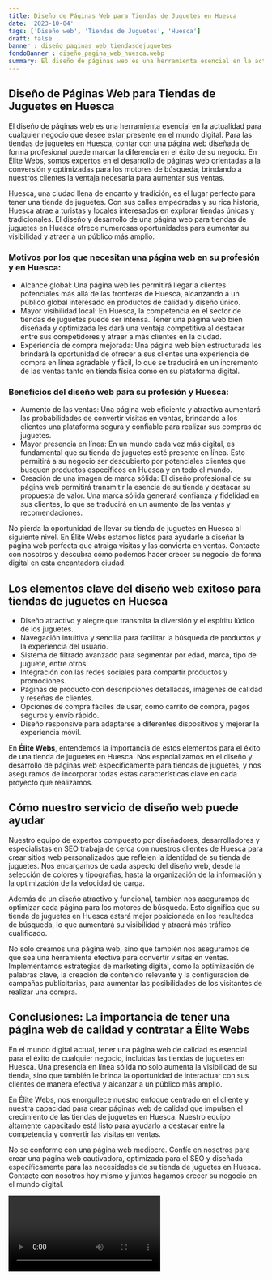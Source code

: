 ```yaml
---
title: Diseño de Páginas Web para Tiendas de Juguetes en Huesca
date: '2023-10-04'
tags: ['Diseño web', 'Tiendas de Juguetes', 'Huesca']
draft: false
banner : diseño_paginas_web_tiendasdejuguetes
fondoBanner : diseño_pagina_web_huesca.webp
summary: El diseño de páginas web es una herramienta esencial en la actualidad para cualquier negocio que desee estar presente en el mundo digital. Para las tiendas de juguetes en Huesca, contar con una página web diseñada de forma profesional puede marcar la diferencia en el éxito de su negocio. En Élite Webs, somos expertos en el desarrollo de páginas web orientadas a la conversión y optimizadas para los motores de búsqueda, brindando a nuestros clientes la ventaja necesaria para aumentar sus ventas.
---
```


## Diseño de Páginas Web para Tiendas de Juguetes en Huesca

El diseño de páginas web es una herramienta esencial en la actualidad para cualquier negocio que desee estar presente en el mundo digital. Para las tiendas de juguetes en Huesca, contar con una página web diseñada de forma profesional puede marcar la diferencia en el éxito de su negocio. En Élite Webs, somos expertos en el desarrollo de páginas web orientadas a la conversión y optimizadas para los motores de búsqueda, brindando a nuestros clientes la ventaja necesaria para aumentar sus ventas.

Huesca, una ciudad llena de encanto y tradición, es el lugar perfecto para tener una tienda de juguetes. Con sus calles empedradas y su rica historia, Huesca atrae a turistas y locales interesados en explorar tiendas únicas y tradicionales. El diseño y desarrollo de una página web para tiendas de juguetes en Huesca ofrece numerosas oportunidades para aumentar su visibilidad y atraer a un público más amplio.

### Motivos por los que necesitan una página web en su profesión y en Huesca:

- Alcance global: Una página web les permitirá llegar a clientes potenciales más allá de las fronteras de Huesca, alcanzando a un público global interesado en productos de calidad y diseño único.
- Mayor visibilidad local: En Huesca, la competencia en el sector de tiendas de juguetes puede ser intensa. Tener una página web bien diseñada y optimizada les dará una ventaja competitiva al destacar entre sus competidores y atraer a más clientes en la ciudad.
- Experiencia de compra mejorada: Una página web bien estructurada les brindará la oportunidad de ofrecer a sus clientes una experiencia de compra en línea agradable y fácil, lo que se traducirá en un incremento de las ventas tanto en tienda física como en su plataforma digital.

### Beneficios del diseño web para su profesión y Huesca:

- Aumento de las ventas: Una página web eficiente y atractiva aumentará las probabilidades de convertir visitas en ventas, brindando a los clientes una plataforma segura y confiable para realizar sus compras de juguetes.
- Mayor presencia en línea: En un mundo cada vez más digital, es fundamental que su tienda de juguetes esté presente en línea. Esto permitirá a su negocio ser descubierto por potenciales clientes que busquen productos específicos en Huesca y en todo el mundo.
- Creación de una imagen de marca sólida: El diseño profesional de su página web permitirá transmitir la esencia de su tienda y destacar su propuesta de valor. Una marca sólida generará confianza y fidelidad en sus clientes, lo que se traducirá en un aumento de las ventas y recomendaciones.

No pierda la oportunidad de llevar su tienda de juguetes en Huesca al siguiente nivel. En Élite Webs estamos listos para ayudarle a diseñar la página web perfecta que atraiga visitas y las convierta en ventas. Contacte con nosotros y descubra cómo podemos hacer crecer su negocio de forma digital en esta encantadora ciudad.

<GifSeo />

<Cta />

## Los elementos clave del diseño web exitoso para tiendas de juguetes en Huesca

- Diseño atractivo y alegre que transmita la diversión y el espíritu lúdico de los juguetes.
- Navegación intuitiva y sencilla para facilitar la búsqueda de productos y la experiencia del usuario.
- Sistema de filtrado avanzado para segmentar por edad, marca, tipo de juguete, entre otros.
- Integración con las redes sociales para compartir productos y promociones.
- Páginas de producto con descripciones detalladas, imágenes de calidad y reseñas de clientes.
- Opciones de compra fáciles de usar, como carrito de compra, pagos seguros y envío rápido.
- Diseño responsive para adaptarse a diferentes dispositivos y mejorar la experiencia móvil.

En **Élite Webs**, entendemos la importancia de estos elementos para el éxito de una tienda de juguetes en Huesca. Nos especializamos en el diseño y desarrollo de páginas web específicamente para tiendas de juguetes, y nos aseguramos de incorporar todas estas características clave en cada proyecto que realizamos.

## Cómo nuestro servicio de diseño web puede ayudar

Nuestro equipo de expertos compuesto por diseñadores, desarrolladores y especialistas en SEO trabaja de cerca con nuestros clientes de Huesca para crear sitios web personalizados que reflejen la identidad de su tienda de juguetes. Nos encargamos de cada aspecto del diseño web, desde la selección de colores y tipografías, hasta la organización de la información y la optimización de la velocidad de carga.

Además de un diseño atractivo y funcional, también nos aseguramos de optimizar cada página para los motores de búsqueda. Esto significa que su tienda de juguetes en Huesca estará mejor posicionada en los resultados de búsqueda, lo que aumentará su visibilidad y atraerá más tráfico cualificado.

No solo creamos una página web, sino que también nos aseguramos de que sea una herramienta efectiva para convertir visitas en ventas. Implementamos estrategias de marketing digital, como la optimización de palabras clave, la creación de contenido relevante y la configuración de campañas publicitarias, para aumentar las posibilidades de los visitantes de realizar una compra.

## Conclusiones: La importancia de tener una página web de calidad y contratar a Élite Webs

En el mundo digital actual, tener una página web de calidad es esencial para el éxito de cualquier negocio, incluidas las tiendas de juguetes en Huesca. Una presencia en línea sólida no solo aumenta la visibilidad de su tienda, sino que también le brinda la oportunidad de interactuar con sus clientes de manera efectiva y alcanzar a un público más amplio.

En Élite Webs, nos enorgullece nuestro enfoque centrado en el cliente y nuestra capacidad para crear páginas web de calidad que impulsen el crecimiento de las tiendas de juguetes en Huesca. Nuestro equipo altamente capacitado está listo para ayudarlo a destacar entre la competencia y convertir las visitas en ventas.

No se conforme con una página web mediocre. Confíe en nosotros para crear una página web cautivadora, optimizada para el SEO y diseñada específicamente para las necesidades de su tienda de juguetes en Huesca. Contacte con nosotros hoy mismo y juntos hagamos crecer su negocio en el mundo digital.

<Video />

<CtaBot job='Tiendas de Juguetes' city='Huesca'/>

<Gmaps query='Huesca+españa+maps' />